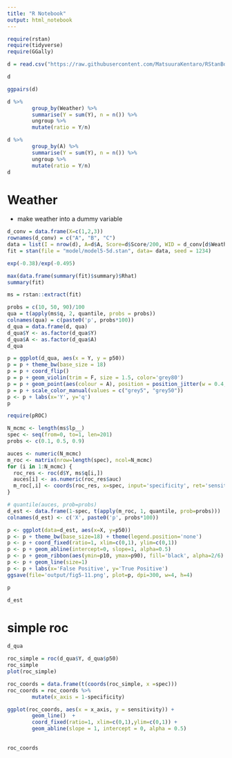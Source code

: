 ```yaml
---
title: "R Notebook"
output: html_notebook
---
```


```r
require(rstan)
require(tidyverse)
require(GGally)

```

```r
d = read.csv("https://raw.githubusercontent.com/MatsuuraKentaro/RStanBook/master/chap05/input/data-attendance-3.txt")

d
```

```r
ggpairs(d)
```

```r
d %>%
        group_by(Weather) %>%
        summarise(Y = sum(Y), n = n()) %>%
        ungroup %>%
        mutate(ratio = Y/n)

```

```r
d %>%
        group_by(A) %>%
        summarise(Y = sum(Y), n = n()) %>%
        ungroup %>%
        mutate(ratio = Y/n)
d

```


# Weather
- make weather into a dummy variable



```r
d_conv = data.frame(X=c(1,2,3))
rownames(d_conv) = c("A", "B", "C")
data = list(I = nrow(d), A=d$A, Score=d$Score/200, WID = d_conv[d$Weather,], Y = d$Y)
fit = stan(file = "model/model5-5d.stan", data= data, seed = 1234)
```

```r
exp(-0.38)/exp(-0.495)
```


```r
max(data.frame(summary(fit)$summary)$Rhat)
summary(fit)
```


```r
ms = rstan::extract(fit)

probs = c(10, 50, 90)/100
qua = t(apply(ms$q, 2, quantile, probs = probs))
colnames(qua) = c(paste0('p', probs*100))
d_qua = data.frame(d, qua)
d_qua$Y <- as.factor(d_qua$Y)
d_qua$A <- as.factor(d_qua$A)
d_qua
```


```r
p = ggplot(d_qua, aes(x = Y, y = p50))
p = p + theme_bw(base_size = 18)
p = p + coord_flip()
p = p + geom_violin(trim = F, size = 1.5, color='grey80')
p = p + geom_point(aes(colour = A), position = position_jitter(w = 0.4, h = 0), size = 1)
p = p + scale_color_manual(values = c("grey5", "grey50"))
p <- p + labs(x='Y', y='q')
p


```

```r
require(pROC)

N_mcmc <- length(ms$lp__)
spec <- seq(from=0, to=1, len=201)
probs <- c(0.1, 0.5, 0.9)

auces <- numeric(N_mcmc)
m_roc <- matrix(nrow=length(spec), ncol=N_mcmc)
for (i in 1:N_mcmc) {
  roc_res <- roc(d$Y, ms$q[i,])
  auces[i] <- as.numeric(roc_res$auc)
  m_roc[,i] <- coords(roc_res, x=spec, input='specificity', ret='sensitivity')
}

# quantile(auces, prob=probs)
d_est <- data.frame(1-spec, t(apply(m_roc, 1, quantile, prob=probs)))
colnames(d_est) <- c('X', paste0('p', probs*100))

p <- ggplot(data=d_est, aes(x=X, y=p50))
p <- p + theme_bw(base_size=18) + theme(legend.position='none')
p <- p + coord_fixed(ratio=1, xlim=c(0,1), ylim=c(0,1))
p <- p + geom_abline(intercept=0, slope=1, alpha=0.5)
p <- p + geom_ribbon(aes(ymin=p10, ymax=p90), fill='black', alpha=2/6)
p <- p + geom_line(size=1)
p <- p + labs(x='False Positive', y='True Positive')
ggsave(file='output/fig5-11.png', plot=p, dpi=300, w=4, h=4)

p

d_est

```

# simple roc
```r
d_qua

roc_simple = roc(d_qua$Y, d_qua$p50) 
roc_simple
plot(roc_simple)

roc_coords = data.frame(t(coords(roc_simple, x =spec)))
roc_coords = roc_coords %>%
        mutate(x_axis = 1-specificity)

ggplot(roc_coords, aes(x = x_axis, y = sensitivity)) + 
        geom_line()  +
        coord_fixed(ratio=1, xlim=c(0,1),ylim=c(0,1)) +
        geom_abline(slope = 1, intercept = 0, alpha = 0.5) 
        
        
roc_coords
```

